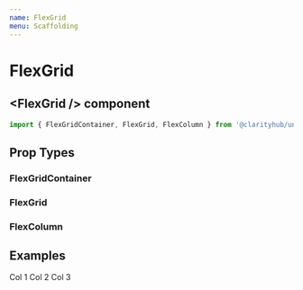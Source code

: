 ```yaml
---
name: FlexGrid
menu: Scaffolding
---
```



# FlexGrid

## \<FlexGrid /\> component

```js
import { FlexGridContainer, FlexGrid, FlexColumn } from '@clarityhub/unity-web/lib/scaffolding/FlexGrid';
```

## Prop Types

### FlexGridContainer

<PropsTable of={FlexGridContainerProps} />

### FlexGrid

<PropsTable of={FlexGridProps} />

### FlexColumn

<PropsTable of={FlexColumnProps} />

## Examples

<Playground>
    <FlexGridContainer>
        <FlexGrid gap="small" style={{ border: '1px solid red' }}>
            <FlexColumn style={{ border: '1px solid blue' }}>
                Col 1
            </FlexColumn>
            <FlexColumn style={{ border: '1px solid blue' }}>
                Col 2
            </FlexColumn>
            <FlexColumn style={{ border: '1px solid blue' }}>
                Col 3
            </FlexColumn>
        </FlexGrid>
    </FlexGridContainer>
</Playground>